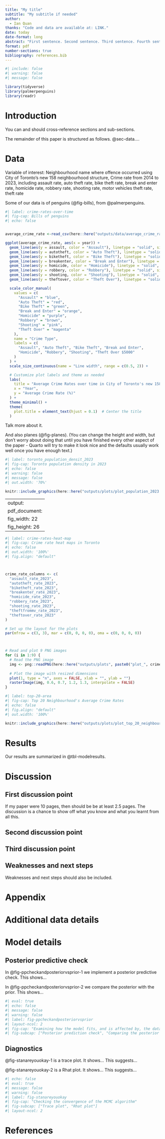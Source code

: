 ```yaml
---
title: "My title"
subtitle: "My subtitle if needed"
author: 
  - Ian Quan
thanks: "Code and data are available at: LINK."
date: today
date-format: long
abstract: "First sentence. Second sentence. Third sentence. Fourth sentence."
format: pdf
number-sections: true
bibliography: references.bib
---
```


```r
#| include: false
#| warning: false
#| message: false

library(tidyverse)
library(palmerpenguins)
library(readr)

```

# Introduction

You can and should cross-reference sections and sub-sections.

The remainder of this paper is structured as follows. @sec-data....

# Data {#sec-data}

Variable of interest: Neighbourhood name where offence occurred using City of Toronto's new 158 neighbourhood structure, Crime rate from 2014 to 2023, including assault rate, auto theft rate, bike theft rate, break and enter rate, homicide rate, robbery rate, shooting rate, motor vehicles theft rate, theft rate

Some of our data is of penguins (@fig-bills), from @palmerpenguins.

```r
#| label: crime-rates-over-time
#| fig-cap: Bills of penguins
#| echo: false


average_crime_rate <-read_csv(here::here("outputs/data/average_crime_rate.csv"))

ggplot(average_crime_rate, aes(x = year)) +
  geom_line(aes(y = assault, color = "Assault"), linetype = "solid", size = 1, alpha = 0.8) +
  geom_line(aes(y = autotheft, color = "Auto Theft"), linetype = "solid", size = 1, alpha = 0.8) +
  geom_line(aes(y = biketheft, color = "Bike Theft"), linetype = "solid", size = 1, alpha = 0.8) +
  geom_line(aes(y = breakenter, color = "Break and Enter"), linetype = "solid", size = 1, alpha = 0.8) +
  geom_line(aes(y = homicide, color = "Homicide"), linetype = "solid", size = 1, alpha = 0.8) +
  geom_line(aes(y = robbery, color = "Robbery"), linetype = "solid", size = 1, alpha = 0.8) +
  geom_line(aes(y = shooting, color = "Shooting"), linetype = "solid", size = 1, alpha = 0.8) +
  geom_line(aes(y = theftover, color = "Theft Over"), linetype = "solid", size = 1, alpha = 0.8) +

  scale_color_manual(
    values = c(
      "Assault" = "blue",
      "Auto Theft" = "red",
      "Bike Theft" = "green",
      "Break and Enter" = "orange",
      "Homicide" = "purple",
      "Robbery" = "brown",
      "Shooting" = "pink",
      "Theft Over" = "magenta"
    ),
    name = "Crime Type",
    labels = c(
      "Assault", "Auto Theft", "Bike Theft", "Break and Enter",
      "Homicide", "Robbery", "Shooting", "Theft Over $5000"
    )
  ) +
  scale_size_continuous(name = "Line width", range = c(0.5, 2)) +

  # Customize plot labels and theme as needed
  labs(
    title = "Average Crime Rates over time in City of Toronto's new 158 neighbourhood ",
    x = "Year",
    y = "Average Crime Rate (%)"
  ) +
  theme_minimal() + 
  theme(
    plot.title = element_text(hjust = 0.1)  # Center the title
  )
```

Talk more about it.

And also planes (@fig-planes). (You can change the height and width, but don't worry about doing that until you have finished every other aspect of the paper - Quarto will try to make it look nice and the defaults usually work well once you have enough text.)

```r
#| label: toronto_population_densit_2023
#| fig-cap: Toronto population density in 2023
#| echo: false
#| warning: false
#| message: false
#| out.width: '70%'

knitr::include_graphics(here::here("outputs/plots/plot_population_2023.png"))
```

---
output:
  pdf_document:
    fig_width: 22
    fig_height: 26
---

```r
#| label: crime-rates-heat-map
#| fig-cap: Crime rate heat maps in Toronto
#| echo: false
#| out.width: '100%'
#| fig.align: "default"



crime_rate_columns <- c(
  "assault_rate_2023",
  "autotheft_rate_2023",
  "biketheft_rate_2023",
  "breakenter_rate_2023",
  "homicide_rate_2023",
  "robbery_rate_2023",
  "shooting_rate_2023",
  "theftfrommv_rate_2023",
  "theftover_rate_2023"
)

# Set up the layout for the plots
par(mfrow = c(3, 3), mar = c(0, 0, 0, 0), oma = c(0, 0, 0, 0))



# Read and plot 9 PNG images
for (i in 1:9) {
  # Read the PNG image
  img <- png::readPNG(here::here("outputs/plots", paste0("plot_", crime_rate_columns[i], ".png")))
  
  # Plot the image with resized dimensions
  plot(1, type = "n", axes = FALSE, xlab = "", ylab = "")
  rasterImage(img, 0.6, 0.7, 1.2, 1.3, interpolate = FALSE)
}
```



```r
#| label: top-20-area
#| fig-cap: Top 20 Neighbourhood's Average Crime Rates
#| echo: false
#| fig.align: "default"
#| out.width: '100%'

knitr::include_graphics(here::here("outputs/plots/plot_top_20_neighbourhood.png"))

```
# Results

Our results are summarized in @tbl-modelresults.

# Discussion

## First discussion point {#sec-first-point}

If my paper were 10 pages, then should be be at least 2.5 pages. The discussion is a chance to show off what you know and what you learnt from all this.

## Second discussion point

## Third discussion point

## Weaknesses and next steps

Weaknesses and next steps should also be included.

\newpage

\appendix

# Appendix {.unnumbered}

# Additional data details

# Model details {#sec-model-details}

## Posterior predictive check

In @fig-ppcheckandposteriorvsprior-1 we implement a posterior predictive check. This shows...

In @fig-ppcheckandposteriorvsprior-2 we compare the posterior with the prior. This shows...

```r
#| eval: true
#| echo: false
#| message: false
#| warning: false
#| label: fig-ppcheckandposteriorvsprior
#| layout-ncol: 2
#| fig-cap: "Examining how the model fits, and is affected by, the data"
#| fig-subcap: ["Posterior prediction check", "Comparing the posterior with the prior"]

```

## Diagnostics

@fig-stanareyouokay-1 is a trace plot. It shows... This suggests...

@fig-stanareyouokay-2 is a Rhat plot. It shows... This suggests...

```r
#| echo: false
#| eval: true
#| message: false
#| warning: false
#| label: fig-stanareyouokay
#| fig-cap: "Checking the convergence of the MCMC algorithm"
#| fig-subcap: ["Trace plot", "Rhat plot"]
#| layout-ncol: 2


```

\newpage

# References
